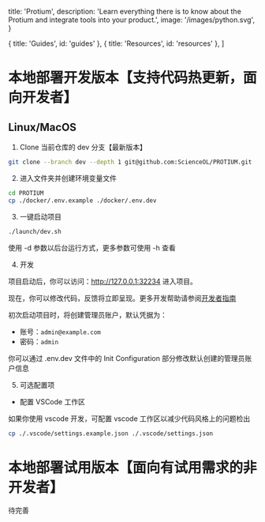 
  title: 'Protium',
  description:
    'Learn everything there is to know about the Protium and integrate tools into your product.',
  image: '/images/python.svg',
}

  { title: 'Guides', id: 'guides' },
  { title: 'Resources', id: 'resources' },
]

<HeroPattern />

# 本地部署开发版本【支持代码热更新，面向开发者】

## Linux/MacOS

1. Clone 当前仓库的 dev 分支【最新版本】

```sh
git clone --branch dev --depth 1 git@github.com:ScienceOL/PROTIUM.git
```

2. 进入文件夹并创建环境变量文件

```sh
cd PROTIUM
cp ./docker/.env.example ./docker/.env.dev
```

3. 一键启动项目

```sh
./launch/dev.sh
```

<Note>
使用 -d 参数以后台运行方式，更多参数可使用 -h 查看
</Note>

4. 开发

项目启动后，你可以访问：http://127.0.0.1:32234 进入项目。

现在，你可以修改代码，反馈将立即呈现。更多开发帮助请参阅[开发者指南](/development/quick-start)

<Note>
初次启动项目时，将创建管理员账户，默认凭据为：

* 账号：`admin@example.com`
* 密码：`admin`

你可以通过 .env.dev 文件中的 Init Configuration 部分修改默认创建的管理员账户信息
</Note>

5. 可选配置项
  * 配置 VSCode 工作区

  如果你使用 vscode 开发，可配置 vscode 工作区以减少代码风格上的问题检出

  ```sh
  cp ./.vscode/settings.example.json ./.vscode/settings.json
  ```

# 本地部署试用版本【面向有试用需求的非开发者】

待完善